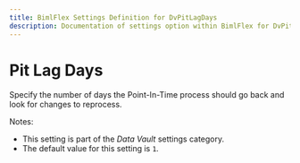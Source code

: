 ---
title: BimlFlex Settings Definition for DvPitLagDays
description: Documentation of settings option within BimlFlex for DvPitLagDays
---
<head>
  <meta name="varigenceProduct" content="BimlFlex"></meta>
  <meta name="varigenceArticleType" content="Reference"></meta>
</head>


# Pit Lag Days

Specify the number of days the Point-In-Time process should go back and look for changes to reprocess.

Notes:

* This setting is part of the *Data Vault* settings category.
* The default value for this setting is `1`.
